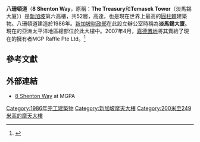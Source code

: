 {{Infobox building
| name               = 八珊顿道
| image              = 8ShentonWay-Singapore-20060808.jpg
| image_size         = 250px
| caption            =
| former_names       = Singapore Treasury Building<br>Temasek Tower
| location           = [[新加坡|新加坡]][[市中心_(新加坡)|市中心]][[珊頓道|珊頓道]]
| latd               = 1.2758
| longd              = 103.8472
| iso_region         = SG-01
| coordinates_display= title
| completion_date    = 1986
| building_type      = 商業辦公樓
| antenna_spire      =
| roof               = {{convert|234.7|m|abbr=on}}
| top_floor          =
| floor_count        = 52
| elevator_count     = 22
| cost               =
| floor_area         = <!-- {{convert||sqft|abbr=on}} -->
| architect          = The Stubbins Associates<br>Architects 61<br>Architects Team 3
| structural_engineer=
| main_contractor    = MGP Raffle Pte Ltd
| developer          = [[新加坡財政部|新加坡財政部]]
| owner              = MGP Raffle Pte Ltd
| management         =
| references         = <ref>{{emporis|106391}}</ref><ref>{{skyscraperpage|180}}</ref><ref>{{structurae|s0011908}}</ref>
}}

'''八珊頓道'''（'''8 Shenton Way'''，原稱：'''The Treasury'''和'''Temasek Tower'''（淡馬錫大廈））是[[新加坡|新加坡]]第六高樓，共52層，高達{{convert|234.7|m}}，也是現在世界上最高的[[圓柱體|圓柱體]]建築物。八珊頓道建造於1986年。[[新加坡財政部|新加坡財政部]]在此設立辦公室時稱為'''淡馬錫大廈'''。現在{{link-en|BBDO|BBDO}}的亞洲太平洋地區總部位於此大樓中。2007年4月，[[嘉德置地|嘉德置地]]將其賣給了現在的擁有者MGP Raffle Pte Ltd。<ref>{{cite news|url=http://www.capitaland.com/en/files/CLNewsTemasekTower23Mar07.pdf|title=Completion of the divestment of Temasek Tower|accessdate=2009-11-12|publisher=[[凱德集團|凱德集團]]|deadurl=yes|archiveurl=https://web.archive.org/web/20111003052158/http://www.capitaland.com/en/files/CLNewsTemasekTower23Mar07.pdf|archivedate=2011-10-03}}</ref>

==參考文獻==
{{reflist}}

==外部連結==
{{commons|8 Shenton Way}}
* [http://www.mgpa.com/investment_portfolio_temasek_twr.html 8 Shenton Way] {{Wayback|url=http://www.mgpa.com/investment_portfolio_temasek_twr.html |date=20120913001236 }} at MGPA

{{新加坡的摩天大樓}}

[[Category:1986年完工建築物|Category:1986年完工建築物]]
[[Category:新加坡摩天大樓|Category:新加坡摩天大樓]]
[[Category:200米至249米高的摩天大樓|Category:200米至249米高的摩天大樓]]